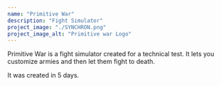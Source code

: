 ```yaml
---
name: "Primitive War"
description: "Fight Simulator"
project_image: "./SYNCHRON.png"
project_image_alt: "Primitive war Logo"
---
```


Primitive War is a fight simulator created for a technical test. It lets you customize armies and then let them fight to death.

It was created in 5 days.
